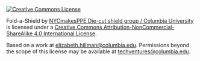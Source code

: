 [![Creative Commons License](https://i.creativecommons.org/l/by-nc-sa/4.0/88x31.png)](http://creativecommons.org/licenses/by-nc-sa/4.0/)

Fold-a-Shield by [NYCmakesPPE Die-cut shield group / Columbia University](https://docs.google.com/document/d/1xR156kRXcCUCZUcy8NOOBMHXp29ty_vXM1YZnlErDgI/edit?usp=sharing) is licensed under a [Creative Commons Attribution-NonCommercial-ShareAlike 4.0 International License](http://creativecommons.org/licenses/by-nc-sa/4.0/).

Based on a work at [elizabeth.hillman@columbia.edu](elizabeth.hillman@columbia.edu).
Permissions beyond the scope of this license may be available at [techventures@columbia.edu](techventures@columbia.edu).
